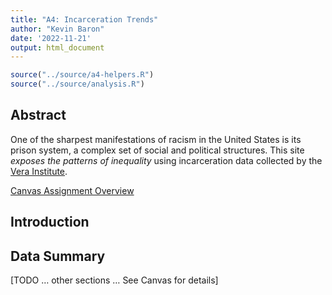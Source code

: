 ```yaml
---
title: "A4: Incarceration Trends"
author: "Kevin Baron"
date: '2022-11-21'
output: html_document
---
```


```r
source("../source/a4-helpers.R")
source("../source/analysis.R")
```

## Abstract 
One of the sharpest manifestations of racism in the United States is its prison system, a complex set of social and political structures. This site _exposes the patterns of inequality_ using incarceration data collected by the [Vera Institute](https://www.vera.org/). 

[Canvas Assignment Overview]( https://canvas.uw.edu/courses/1616427/assignments/7569461#:~:text=learn%20from%20it%3F%3E-,Overview,-One%20of%20the)


## Introduction 






## Data Summary 






[TODO ... other sections ... See Canvas for details]

